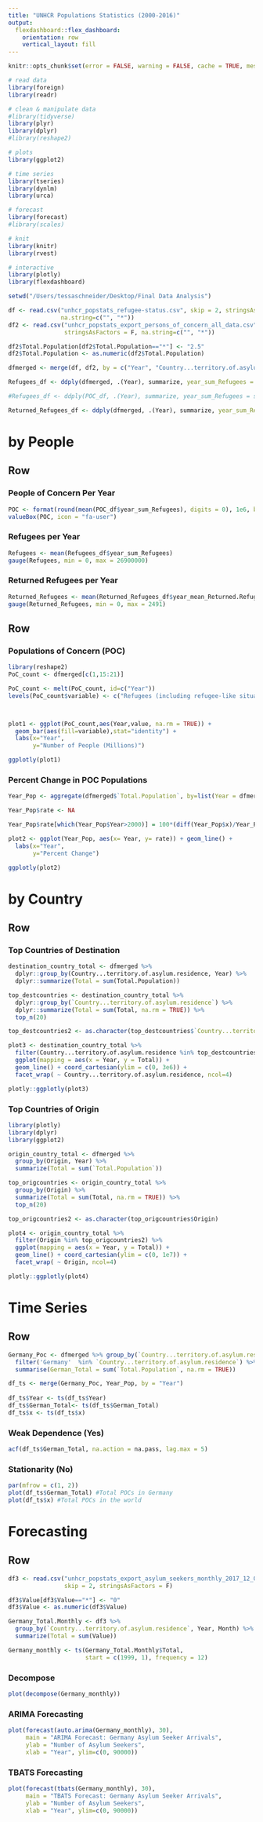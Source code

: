 ```yaml
---
title: "UNHCR Populations Statistics (2000-2016)"
output: 
  flexdashboard::flex_dashboard:
    orientation: row
    vertical_layout: fill
---
```

```r
knitr::opts_chunk$set(error = FALSE, warning = FALSE, cache = TRUE, message=FALSE)

# read data
library(foreign)
library(readr)

# clean & manipulate data
#library(tidyverse)
library(plyr)
library(dplyr)
#library(reshape2)

# plots
library(ggplot2)

# time series
library(tseries)
library(dynlm)
library(urca)

# forecast
library(forecast)
#library(scales)

# knit
library(knitr)
library(rvest)

# interactive
library(plotly)
library(flexdashboard)

setwd("/Users/tessaschneider/Desktop/Final Data Analysis")

df <- read.csv("unhcr_popstats_refugee-status.csv", skip = 2, stringsAsFactors = F, 
               na.string=c("", "*"))
df2 <- read.csv("unhcr_popstats_export_persons_of_concern_all_data.csv", skip = 3, 
                stringsAsFactors = F, na.string=c("", "*"))

df2$Total.Population[df2$Total.Population=="*"] <- "2.5"
df2$Total.Population <- as.numeric(df2$Total.Population)

dfmerged <- merge(df, df2, by = c("Year", "Country...territory.of.asylum.residence", "Origin"))

Refugees_df <- ddply(dfmerged, .(Year), summarize, year_sum_Refugees = sum(`Total.Population`, na.rm = TRUE))

#Refugees_df <- ddply(POC_df, .(Year), summarize, year_sum_Refugees = sum(Refugees..incl..refugee.like.situations.), na.rm = TRUE)

Returned_Refugees_df <- ddply(dfmerged, .(Year), summarize, year_sum_Returned.Refugees = sum(`Returned.refugees`, na.rm = TRUE))
```

by People
=====================================     
Row
-----------------------------------------------------------------------

### People of Concern Per Year

```r
POC <- format(round(mean(POC_df$year_sum_Refugees), digits = 0), 1e6, big.mark=",", scientific=FALSE)
valueBox(POC, icon = "fa-user")
```

### Refugees per Year 

```r
Refugees <- mean(Refugees_df$year_sum_Refugees)
gauge(Refugees, min = 0, max = 26900000)
```

### Returned Refugees per Year

```r
Returned_Refugees <- mean(Returned_Refugees_df$year_mean_Returned.Refugees)
gauge(Returned_Refugees, min = 0, max = 2491)
```

Row {.tabset .tabset-fade}
-----------------------------------------------------------------------

### Populations of Concern (POC)

```r
library(reshape2)
PoC_count <- dfmerged[c(1,15:21)] 

PoC_count <- melt(PoC_count, id=c("Year"))
levels(PoC_count$variable) <- c("Refugees (including refugee-like situations", "Asylum Seekers (pending cases)", "Returned Refugees", "Internally displaced persons", "Returned IDPs", "Stateless Persons", "Other persons")



plot1 <- ggplot(PoC_count,aes(Year,value, na.rm = TRUE)) +
  geom_bar(aes(fill=variable),stat="identity") +
  labs(x="Year", 
       y="Number of People (Millions)")

ggplotly(plot1)
```

### Percent Change in POC Populations

```r
Year_Pop <- aggregate(dfmerged$`Total.Population`, by=list(Year = dfmerged$Year), FUN=sum, na.rm = TRUE)

Year_Pop$rate <- NA

Year_Pop$rate[which(Year_Pop$Year>2000)] = 100*(diff(Year_Pop$x)/Year_Pop[-nrow(Year_Pop),]$x)

plot2 <- ggplot(Year_Pop, aes(x= Year, y= rate)) + geom_line() + 
  labs(x="Year", 
       y="Percent Change")

ggplotly(plot2)
```

by Country
=====================================  

Row {.tabset .tabset-fade}
-----------------------------------------------------------------------

### Top Countries of Destination

```r
destination_country_total <- dfmerged %>%
  dplyr::group_by(Country...territory.of.asylum.residence, Year) %>%
  dplyr::summarize(Total = sum(Total.Population))

top_destcountries <- destination_country_total %>%
  dplyr::group_by(`Country...territory.of.asylum.residence`) %>%
  dplyr::summarize(Total = sum(Total, na.rm = TRUE)) %>%
  top_n(20)

top_destcountries2 <- as.character(top_destcountries$`Country...territory.of.asylum.residence`)

plot3 <- destination_country_total %>%
  filter(Country...territory.of.asylum.residence %in% top_destcountries2) %>%
  ggplot(mapping = aes(x = Year, y = Total)) +
  geom_line() + coord_cartesian(ylim = c(0, 3e6)) +
  facet_wrap( ~ Country...territory.of.asylum.residence, ncol=4)

plotly::ggplotly(plot3)
```

### Top Countries of Origin
```r

library(plotly)
library(dplyr)
library(ggplot2)

origin_country_total <- dfmerged %>%
  group_by(Origin, Year) %>%
  summarize(Total = sum(`Total.Population`))

top_origcountries <- origin_country_total %>%
  group_by(Origin) %>%
  summarize(Total = sum(Total, na.rm = TRUE)) %>%
  top_n(20)

top_origcountries2 <- as.character(top_origcountries$Origin)

plot4 <- origin_country_total %>%
  filter(Origin %in% top_origcountries2) %>%
  ggplot(mapping = aes(x = Year, y = Total)) +
  geom_line() + coord_cartesian(ylim = c(0, 1e7)) +
  facet_wrap( ~ Origin, ncol=4)

plotly::ggplotly(plot4)
```

Time Series
=====================================  

Row {.tabset .tabset-fade}
-----------------------------------------------------------------------
```r
Germany_Poc <- dfmerged %>% group_by(`Country...territory.of.asylum.residence`, Year) %>% 
  filter('Germany'  %in% `Country...territory.of.asylum.residence`) %>% 
  summarise(German_Total = sum(`Total.Population`, na.rm = TRUE))

df_ts <- merge(Germany_Poc, Year_Pop, by = "Year")
  
df_ts$Year <- ts(df_ts$Year)
df_ts$German_Total<- ts(df_ts$German_Total)
df_ts$x <- ts(df_ts$x)
```

### Weak Dependence (Yes)
```r
acf(df_ts$German_Total, na.action = na.pass, lag.max = 5)
```

### Stationarity (No)
```r
par(mfrow = c(1, 2))
plot(df_ts$German_Total) #Total POCs in Germany
plot(df_ts$x) #Total POCs in the world
```

Forecasting
=====================================  

Row {.tabset .tabset-fade}
-----------------------------------------------------------------------
```r
df3 <- read.csv("unhcr_popstats_export_asylum_seekers_monthly_2017_12_04_203715.csv", 
                skip = 2, stringsAsFactors = F)

df3$Value[df3$Value=="*"] <- "0"
df3$Value <- as.numeric(df3$Value)

Germany_Total.Monthly <- df3 %>%
  group_by(`Country...territory.of.asylum.residence`, Year, Month) %>%
  summarize(Total = sum(Value))

Germany_monthly <- ts(Germany_Total.Monthly$Total, 
                      start = c(1999, 1), frequency = 12)
```

### Decompose
```r
plot(decompose(Germany_monthly))
```

### ARIMA Forecasting
```r
plot(forecast(auto.arima(Germany_monthly), 30), 
     main = "ARIMA Forecast: Germany Asylum Seeker Arrivals", 
     ylab = "Number of Asylum Seekers", 
     xlab = "Year", ylim=c(0, 90000))
```

### TBATS Forecasting
```r
plot(forecast(tbats(Germany_monthly), 30), 
     main = "TBATS Forecast: Germany Asylum Seeker Arrivals", 
     ylab = "Number of Asylum Seekers", 
     xlab = "Year", ylim=c(0, 90000))
```

